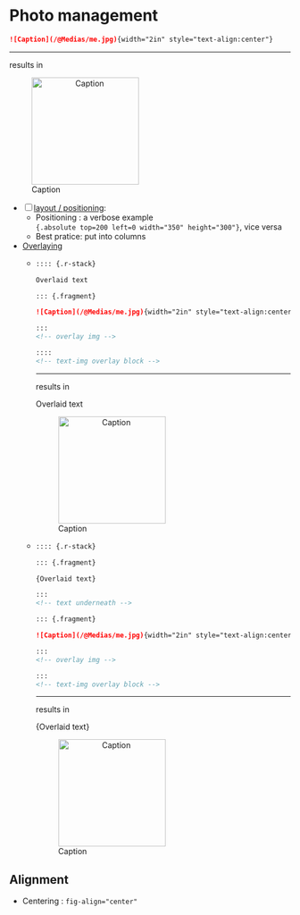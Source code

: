 # Photo management {.scrollable}

::: {.callout-tip icon=false title="Codeblock template: Image" } 

```.markdown
![Caption](/@Medias/me.jpg){width="2in" style="text-align:center"}
```
---
results in 

![Caption](/@Medias/me.jpg){width="2in" style="text-align:center"}

:::

- [ ] [layout / positioning](https://quarto.org/docs/presentations/revealjs/advanced.html#absolute-position): 
  - Positioning : a verbose example  
    `{.absolute top=200 left=0 width="350" height="300"}`, vice versa
  - Best pratice: put into columns
- [Overlaying](https://quarto.org/docs/presentations/revealjs/advanced.html#stack-layout)
  - ::: {.callout-tip icon=false title="Codeblock template: Overlaid image, 1 step" } 
    
    ```.markdown
    
    :::: {.r-stack}
    
    Overlaid text
    
    ::: {.fragment}
    
    ![Caption](/@Medias/me.jpg){width="2in" style="text-align:center"}
    
    ::: 
    <!-- overlay img -->
    
    :::: 
    <!-- text-img overlay block -->
    ```
    ---
    results in 


    :::: {.r-stack}

    Overlaid text

    ::: {.fragment}
    
    ![Caption](/@Medias/me.jpg){width="2in" style="text-align:center"}
    
    :::
    
    ::::
    
    :::

  - ::: {.callout-tip icon=false title="Codeblock template: Overlaid image, 2 steps" } 
    ```.markdown
    
    :::: {.r-stack}
    
    ::: {.fragment}
    
    {Overlaid text}
    
    ::: 
    <!-- text underneath -->
    
    ::: {.fragment}
    
    ![Caption](/@Medias/me.jpg){width="2in" style="text-align:center"}
    
    ::: 
    <!-- overlay img -->
    
    ::: 
    <!-- text-img overlay block -->
    ```
    ---
    results in 

    :::: {.r-stack}
    
    ::: {.fragment}
    
    {Overlaid text}
    
    :::
    
    ::: {.fragment}
    
    ![Caption](/@Medias/me.jpg){width="2in" style="text-align:center"}
    
    :::
    
    ::::
    
    :::

## Alignment 
- Centering : `fig-align="center"`

